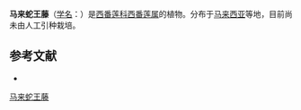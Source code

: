 {{Speciesbox
| name = 马来蛇王藤
| status = 
| status_system = 
| image =
| genus = Passiflora
| species = moluccana
| authority = Reinw. ex Bl.
| subdivision_ranks =[[变种|变种]]
| subdivision =
* 马来蛇王藤 ''P. m.'' var. ''moluccana''
* [[长叶蛇王藤|长叶蛇王藤]] ''P. m.'' var. ''glaberrima''
* [[蛇王藤|蛇王藤]] ''P. m.'' var. ''teysmanniana''
}}

'''马来蛇王藤'''（[[学名|学名]]：{{lang|la|''Passiflora moluccana''}}）是[[西番莲科|西番莲科]][[西番莲属|西番莲属]]的植物。分布于[[马来西亚|马来西亚]]等地，目前尚未由人工引种栽培。

== 参考文献 ==
<div class="references-small">
* {{cite web| url =http://www.bioinfo.cn/db05/KmzwSpecies.php?action=view&id=29416| title =马来蛇王藤（原变种）| work =《中国高等植物数据库全库》| publisher =中国科学院微生物研究所| author =昆明植物研究所| accessdate =2009-02-26| deadurl =yes| archiveurl =https://web.archive.org/web/20160305013811/http://www.bioinfo.cn/db05/KmzwSpecies.php?action=view&id=29416| archivedate =2016-03-05}}
</div>
{{Taxonbar|from=Q15232749}}

[[Category:西番莲属|马来蛇王藤]]


{{植物小作品}}